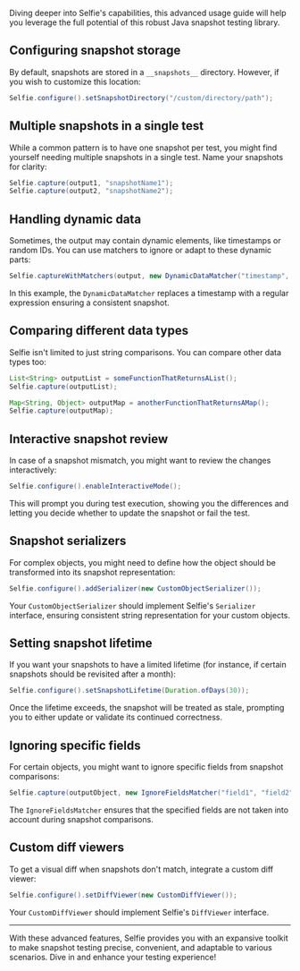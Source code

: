 
<Advanced />

Diving deeper into Selfie's capabilities, this advanced usage guide will help you leverage the full potential of this robust Java snapshot testing library.

## Configuring snapshot storage

By default, snapshots are stored in a `__snapshots__` directory. However, if you wish to customize this location:

```java
Selfie.configure().setSnapshotDirectory("/custom/directory/path");
```

## Multiple snapshots in a single test

While a common pattern is to have one snapshot per test, you might find yourself needing multiple snapshots in a single test. Name your snapshots for clarity:

```java
Selfie.capture(output1, "snapshotName1");
Selfie.capture(output2, "snapshotName2");
```

## Handling dynamic data

Sometimes, the output may contain dynamic elements, like timestamps or random IDs. You can use matchers to ignore or adapt to these dynamic parts:

```java
Selfie.captureWithMatchers(output, new DynamicDataMatcher("timestamp", "[0-9]{4}-[0-9]{2}-[0-9]{2}"));
```

In this example, the `DynamicDataMatcher` replaces a timestamp with a regular expression ensuring a consistent snapshot.

## Comparing different data types

Selfie isn't limited to just string comparisons. You can compare other data types too:

```java
List<String> outputList = someFunctionThatReturnsAList();
Selfie.capture(outputList);

Map<String, Object> outputMap = anotherFunctionThatReturnsAMap();
Selfie.capture(outputMap);
```

## Interactive snapshot review

In case of a snapshot mismatch, you might want to review the changes interactively:

```java
Selfie.configure().enableInteractiveMode();
```

This will prompt you during test execution, showing you the differences and letting you decide whether to update the snapshot or fail the test.

## Snapshot serializers

For complex objects, you might need to define how the object should be transformed into its snapshot representation:

```java
Selfie.configure().addSerializer(new CustomObjectSerializer());
```

Your `CustomObjectSerializer` should implement Selfie's `Serializer` interface, ensuring consistent string representation for your custom objects.

## Setting snapshot lifetime

If you want your snapshots to have a limited lifetime (for instance, if certain snapshots should be revisited after a month):

```java
Selfie.configure().setSnapshotLifetime(Duration.ofDays(30));
```

Once the lifetime exceeds, the snapshot will be treated as stale, prompting you to either update or validate its continued correctness.

## Ignoring specific fields

For certain objects, you might want to ignore specific fields from snapshot comparisons:

```java
Selfie.capture(outputObject, new IgnoreFieldsMatcher("field1", "field2"));
```

The `IgnoreFieldsMatcher` ensures that the specified fields are not taken into account during snapshot comparisons.

## Custom diff viewers

To get a visual diff when snapshots don't match, integrate a custom diff viewer:

```java
Selfie.configure().setDiffViewer(new CustomDiffViewer());
```

Your `CustomDiffViewer` should implement Selfie's `DiffViewer` interface.

---

With these advanced features, Selfie provides you with an expansive toolkit to make snapshot testing precise, convenient, and adaptable to various scenarios. Dive in and enhance your testing experience!

